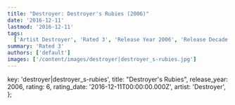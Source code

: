 ```yaml
---
title: "Destroyer: Destroyer's Rubies (2006)"
date: '2016-12-11'
lastmod: '2016-12-11'
tags:
  ['Artist Destroyer', 'Rated 3', 'Release Year 2006', 'Release Decade 2000']
summary: 'Rated 3'
authors: ['default']
images: ['/content/images/destroyer|destroyer_s-rubies.jpg']
---
```


  key: 'destroyer|destroyer_s-rubies',
  title: "Destroyer's Rubies",
  release_year: 2006,
  rating: 6,
  rating_date: '2016-12-11T00:00:00.000Z',
  artist: 'Destroyer',
};

<MusicRating data={data} />
